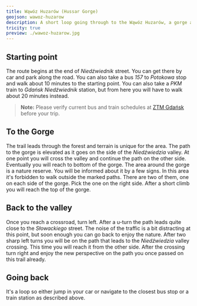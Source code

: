 ```yaml
---
title: Wąwóz Huzarów (Hussar Gorge)
geojson: wawoz-huzarow
description: A short loop going through to the Wąwóz Huzarów, a gorge and a nature reserve in Gdańsk.
tricity: true
preview: ./wawoz-huzarow.jpg
---
```


## Starting point

The route begins at the end of _Niedźwiednik_ street. You can get there by car and park along the road.
You can also take a bus _157_ to _Potokowa_ stop and walk about 10 minutes to the starting point.
You can also take a _PKM_ train to _Gdańsk Niedźwiednik_ station, but from here you will have to
walk about 20 minutes instead.

> **Note:** Please verify current bus and train schedules at [ZTM Gdańsk](https://www.ztm.gda.pl/) before your trip.

## To the Gorge

The trail leads through the forest and terrain is unique for the area. The path to the gorge is elevated
as it goes on the side of the _Niedźwiedzia_ valley. At one point you will cross the valley and continue
the path on the other side. Eventually you will reach to bottom of the gorge.
The area around the gorge is a nature reserve. You will be informed about it by a few signs.
In this area it's forbidden to walk outside the marked paths. There are two of them, one on each
side of the gorge. Pick the one on the right side. After a short climb you will reach the top
of the gorge.

## Back to the valley

Once you reach a crossroad, turn left. After a u-turn the path leads quite close to the
_Słowackiego_ street. The noise of the traffic is a bit distracting at this point, but soon enough
you can go back to enjoy the nature. After two sharp left turns you will be on the path that leads
to the _Niedźwiedzia_ valley crossing. This time you will reach it from the other side.
After the crossing turn right and enjoy the new perspective on the path you once passed
on this trail already.

## Going back

It's a loop so either jump in your car or navigate to the closest bus stop or a train station as
described above.
